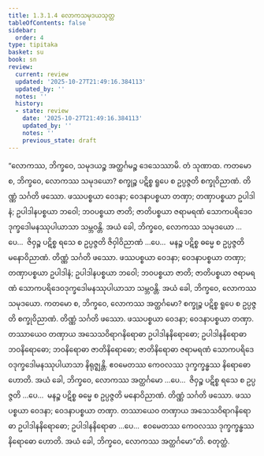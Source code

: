 ```yaml
---
title: 1.3.1.4 လောကသမုဒယသုတ္တ
tableOfContents: false
sidebar:
  order: 4
type: tipitaka
basket: su
book: sn
review:
  current: review
  updated: '2025-10-27T21:49:16.384113'
  updated_by: ''
  notes: ''
  history:
  - state: review
    date: '2025-10-27T21:49:16.384113'
    updated_by: ''
    notes: ''
    previous_state: draft
---
```



<ReviewStatus review={frontmatter.review} showDetails={true} />

<HypothesisAnnotation frontmatter={frontmatter} />

<DynamicBreadcrumb />

<Division number="107" book="sn" e="ch" v="18" p="296">

<Paragraph number="578" book="sn">
“လောကဿ, ဘိက္ခဝေ, သမုဒယဉ္စ အတ္ထင်္ဂမဉ္စ ဒေသေဿာမိ. တံ သုဏာထ. ကတမော စ, ဘိက္ခဝေ, လောကဿ သမုဒယော? စက္ခုဉ္စ ပဋိစ္စ ရူပေ စ ဥပ္ပဇ္ဇတိ စက္ခုဝိညာဏံ. တိဏ္ဏံ သင်္ဂတိ ဖဿော. ဖဿပစ္စယာ ဝေဒနာ; ဝေဒနာပစ္စယာ တဏှာ; တဏှာပစ္စယာ ဥပါဒါနံ; ဥပါဒါနပစ္စယာ ဘဝေါ; ဘဝပစ္စယာ ဇာတိ; ဇာတိပစ္စယာ ဇရာမရဏံ သောကပရိဒေဝဒုက္ခဒေါမနဿုပါယာသာ သမ္ဘဝန္တိ. အယံ ခေါ, ဘိက္ခဝေ, လောကဿ သမုဒယော …ပေ…  ဇိဝှဉ္စ ပဋိစ္စ ရသေ စ ဥပ္ပဇ္ဇတိ ဇိဝှါဝိညာဏံ …ပေ…  မနဉ္စ ပဋိစ္စ ဓမ္မေ စ ဥပ္ပဇ္ဇတိ မနောဝိညာဏံ. တိဏ္ဏံ သင်္ဂတိ ဖဿော. ဖဿပစ္စယာ ဝေဒနာ; ဝေဒနာပစ္စယာ တဏှာ; တဏှာပစ္စယာ ဥပါဒါနံ; ဥပါဒါနပစ္စယာ ဘဝေါ; ဘဝပစ္စယာ ဇာတိ; ဇာတိပစ္စယာ ဇရာမရဏံ သောကပရိဒေဝဒုက္ခဒေါမနဿုပါယာသာ သမ္ဘဝန္တိ. အယံ ခေါ, ဘိက္ခဝေ, လောကဿ သမုဒယော.
</Paragraph>

<Paragraph number="579" book="sn">
ကတမော စ, ဘိက္ခဝေ, လောကဿ အတ္ထင်္ဂမော? စက္ခုဉ္စ ပဋိစ္စ ရူပေ စ ဥပ္ပဇ္ဇတိ စက္ခုဝိညာဏံ. တိဏ္ဏံ သင်္ဂတိ ဖဿော. ဖဿပစ္စယာ ဝေဒနာ; ဝေဒနာပစ္စယာ တဏှာ. တဿာယေဝ တဏှာယ အသေသဝိရာဂနိရောဓာ ဥပါဒါနနိရောဓော; ဥပါဒါနနိရောဓာ ဘဝနိရောဓော; ဘဝနိရောဓာ ဇာတိနိရောဓော; ဇာတိနိရောဓာ ဇရာမရဏံ သောကပရိဒေဝဒုက္ခဒေါမနဿုပါယာသာ နိရုဇ္ဈန္တိ. ဧဝမေတဿ ကေဝလဿ ဒုက္ခက္ခန္ဓဿ နိရောဓော ဟောတိ. အယံ ခေါ, ဘိက္ခဝေ, လောကဿ အတ္ထင်္ဂမော …ပေ…  ဇိဝှဉ္စ ပဋိစ္စ ရသေ စ ဥပ္ပဇ္ဇတိ …ပေ…  မနဉ္စ ပဋိစ္စ ဓမ္မေ စ ဥပ္ပဇ္ဇတိ မနောဝိညာဏံ. တိဏ္ဏံ သင်္ဂတိ ဖဿော. ဖဿပစ္စယာ ဝေဒနာ; ဝေဒနာပစ္စယာ တဏှာ. တဿာယေဝ တဏှာယ အသေသဝိရာဂနိရောဓာ ဥပါဒါနနိရောဓော; ဥပါဒါနနိရောဓာ …ပေ…  ဧဝမေတဿ ကေဝလဿ ဒုက္ခက္ခန္ဓဿ နိရောဓော ဟောတိ. အယံ ခေါ, ဘိက္ခဝေ, လောကဿ အတ္ထင်္ဂမော”တိ.

</Paragraph>
</Division>

<Paragraph number="580" type="center" book="sn">
စတုတ္ထံ.
</Paragraph>